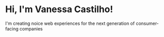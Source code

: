 # Hi, I'm Vanessa Castilho!

I'm creating noice web experiences for the next generation of consumer-facing companies
